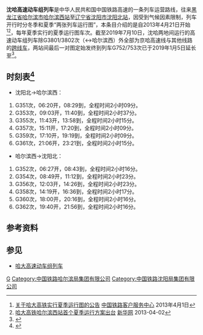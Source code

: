{{更新|time=2018-07-21T16:42:31+00:00}}
{{Infobox CHNTrain
| 国铁列车 = 沈哈高速动车组列车
| name_bgcolor = #0033c9
| Photo = 
| Photoname = 
| 开行 = 2013年4月21日起每年夏季
| 铁路局 = [[哈尔滨铁路局|哈尔滨铁路局]]、[[沈阳铁路局|沈阳铁路局]]
| 客运段 = 哈尔滨客运段、沈阳客运段
| 等级 = [[高速动车组列车|高速动车组列车]]
| 曾用车次 = 
| 目前车次 = G351~G362
| 运行区间 = [[哈尔滨西站|哈尔滨西站]] ↔ [[沈阳北站|沈阳北站]]
| 途径线路 = [[哈大客运专线|哈大客运专线]]
| 发车时间 = 
| 终到时间 = 
| 停靠 = [[长春西站|长春西站]]等
|全程时间 = 
| 车体  = [[和谐号CRH380B型电力动车组|和谐号CRH380B型电力动车组]]
}}

'''沈哈高速动车组列车'''是中华人民共和国中国铁路高速的一条列车运营路线，往来[[黑龙江省|黑龙江省]][[哈尔滨市|哈尔滨市]][[哈尔滨西站|哈尔滨西站]]至[[辽宁省|辽宁省]][[沈阳市|沈阳市]][[沈阳北站|沈阳北站]]，因受到气候因素限制，列车开行时分冬季和夏季“两张列车运行图”，本条目介绍的是自2013年4月21日开始<ref>[http://www.12306.cn/mormhweb/zxdt/tlxw_detail_3814.html 关于哈大高铁实行夏季运行图的公告] {{Wayback|url=http://www.12306.cn/mormhweb/zxdt/tlxw_detail_3814.html |date=20140715160230 }} [[中国铁路客户服务中心|中国铁路客户服务中心]] 2013年4月1日</ref><ref>[http://www.hlj.xinhuanet.com/news/2013-04/02/c_132277712.htm 哈大高铁哈尔滨西站首个夏季运行方案出台] {{webarchive|url=https://web.archive.org/web/20140718004725/http://hlj.xinhuanet.com/news/2013-04/02/c_132277712.htm |date=2014-07-18 }} [[新华网|新华网]] 2013-04-02</ref>，每年夏季实行的夏季运行图车次。截至2019年7月10日，沈哈两地间运行的高速动车组列车除G3801/3802次（{{站|承德南}}↔哈尔滨西）外全部为京哈高速线与其他线路的[[直通运行|跨线车]]，两站间最后一对图定始发终到列车G752/753次已于2019年1月5日延长至{{站|佳木斯}}<ref>{{cite news|url=http://www.hlj.gov.cn/zwfb/system/2018/12/10/010889322.shtml|title=哈铁明年1月5日起调整旅客列车运行图 牡丹江佳木斯首开直达北京动车组|publisher=[[黑龙江日报|黑龙江日报]]|date=2018-12-10|accessdate=2019-07-12|archive-date=2019-07-12|archive-url=https://web.archive.org/web/20190712142318/http://www.hlj.gov.cn/zwfb/system/2018/12/10/010889322.shtml|dead-url=no}}</ref>。

==时刻表<ref>{{Cite web |url=https://kyfw.12306.cn/otn/leftTicket/init |title=列车票价查询 - 中国铁路客户服务中心 |accessdate=2014-11-19 |archive-date=2015-06-27 |archive-url=https://web.archive.org/web/20150627085340/https://kyfw.12306.cn/otn/leftTicket/init |dead-url=no }}</ref>==
*沈阳北→哈尔滨西：
#G351次，06:20开，08:29到，全程时间2小时09分。
#G353次，09:03开，11:40到，全程时间2小时37分。
#G355次，11:43开，13:58到，全程时间2小时15分。
#G357次，15:11开，17:20到，全程时间2小时09分。
#G359次，17:10开，19:19到，全程时间2小时09分。
#G361次，21:06开，23:21到，全程时间2小时15分。

*哈尔滨西→沈阳北：
#G352次，06:27开，08:43到，全程时间2小时16分。
#G354次，08:49开，11:12到，全程时间2小时23分。
#G356次，12:03开，14:26到，全程时间2小时23分。
#G358次，14:19开，16:36到，全程时间2小时17分。
#G360次，18:00开，20:16到，全程时间2小时16分。
#G362次，19:40开，21:56到，全程时间2小时16分。

==参考资料==
{{reflist}}

==参见==
*[[哈大高速动车组列车|哈大高速动车组列车]]
{{中国高速动车组列车车次}}
[[Category:中国铁路高速动车组列车车次|G]]
[[Category:中国铁路哈尔滨局集团有限公司|Category:中国铁路哈尔滨局集团有限公司]]
[[Category:中国铁路沈阳局集团有限公司|Category:中国铁路沈阳局集团有限公司]]